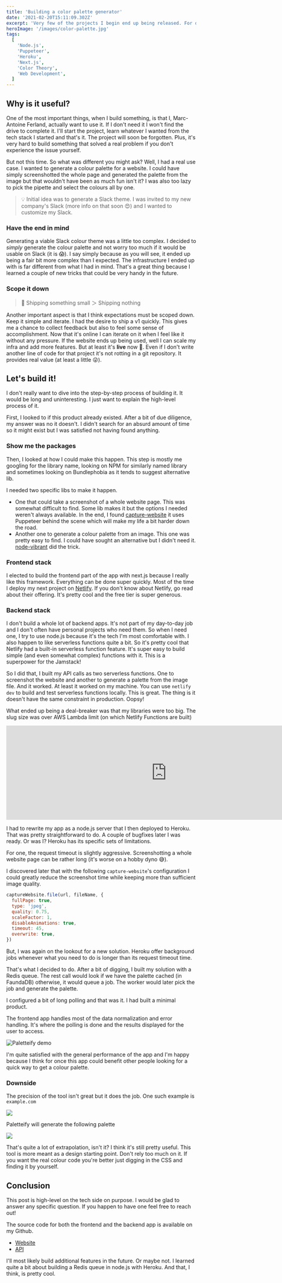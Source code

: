 ```yaml
---
title: 'Building a color palette generator'
date: '2021-02-20T15:11:09.302Z'
excerpt: 'Very few of the projects I begin end up being released. For once, I managed to build something useful. Here is how I built Paletteify.'
heroImage: '/images/color-palette.jpg'
tags:
  [
    'Node.js',
    'Puppeteer',
    'Heroku',
    'Next.js',
    'Color Theory',
    'Web Development',
  ]
---
```


## Why is it useful?

One of the most important things, when I build something, is that I, Marc-Antoine Ferland, actually want to use it. If I don't need it I won't find the drive to complete it. I'll start the project, learn whatever I wanted from the tech stack I started and that's it. The project will soon be forgotten. Plus, it's very hard to build something that solved a real problem if you don't experience the issue yourself.

But not this time. So what was different you might ask? Well, I had a real use case. I wanted to generate a colour palette for a website. I could have simply screenshotted the whole page and generated the palette from the image but that wouldn't have been as much fun isn't it? I was also too lazy to pick the pipette and select the colours all by one.

> 💡 Initial idea was to generate a Slack theme. I was invited to my new company's Slack (more info on that soon 😍) and I wanted to customize my Slack.

### Have the end in mind

Generating a viable Slack colour theme was a little too complex. I decided to _simply_ generate the colour palette and not worry too much if it would be usable on Slack (it is 😱). I say simply because as you will see, it ended up being a fair bit more complex than I expected. The infrastructure I ended up with is far different from what I had in mind. That's a great thing because I learned a couple of new tricks that could be very handy in the future.

### Scope it down

> 🚀 Shipping something small ＞ Shipping nothing

Another important aspect is that I think expectations must be scoped down. Keep it simple and iterate. I had the desire to ship a v1 quickly. This gives me a chance to collect feedback but also to feel some sense of accomplishment. Now that it's online I can iterate on it when I feel like it without any pressure. If the website ends up being used, well I can scale my infra and add more features. But at least it's **live** now 🎉. Even if I don't write another line of code for that project it's not rotting in a git repository. It provides real value (at least a little 😜).

## Let's build it!

I don't really want to dive into the step-by-step process of building it. It would be long and uninteresting. I just want to explain the high-level process of it.

First, I looked to if this product already existed. After a bit of due diligence, my answer was no it doesn't. I didn't search for an absurd amount of time so it might exist but I was satisfied not having found anything.

### Show me the packages

Then, I looked at how I could make this happen. This step is mostly me googling for the library name, looking on NPM for similarly named library and sometimes looking on Bundlephobia as it tends to suggest alternative lib.

I needed two specific libs to make it happen.

- One that could take a screenshot of a whole website page. This was somewhat difficult to find. Some lib makes it but the options I needed weren't always available. In the end, I found [capture-website](https://www.npmjs.com/package/capture-website) it uses Puppeteer behind the scene which will make my life a bit harder down the road.
- Another one to generate a colour palette from an image. This one was pretty easy to find. I could have sought an alternative but I didn't need it. [node-vibrant](https://github.com/Vibrant-Colors/node-vibrant) did the trick.

### Frontend stack

I elected to build the frontend part of the app with next.js because I really like this framework. Everything can be done super quickly. Most of the time I deploy my next project on [Netlify](https://www.netlify.com/). If you don't know about Netlify, go read about their offering. It's pretty cool and the free tier is super generous.

### Backend stack

I don't build a whole lot of backend apps. It's not part of my day-to-day job and I don't often have personal projects who need them. So when I need one, I try to use node.js because it's the tech I'm most comfortable with. I also happen to like serverless functions quite a bit. So it's pretty cool that Netlify had a built-in serverless function feature. It's super easy to build simple (and even somewhat complex) functions with it. This is a superpower for the Jamstack!

So I did that, I built my API calls as two serverless functions. One to screenshot the website and another to generate a palette from the image file. And it worked. At least it worked on my machine. You can use `netlify dev` to build and test serverless functions locally. This is great. The thing is it doesn't have the same constraint in production. Oopsy!

What ended up being a deal-breaker was that my libraries were too big. The slug size was over AWS Lambda limit (on which Netlify Functions are built)

<div className="mb-6">
  <iframe
    border="0"
    frameBorder="0"
    height="250"
    width="850"
    src="https://twitframe.com/show?url=https%3A%2F%2Ftwitter.com%2Fma_ferland%2Fstatus%2F1356728708070047754"
    style={{ maxWidth: '100%' }}
  ></iframe>
</div>

I had to rewrite my app as a node.js server that I then deployed to Heroku. That was pretty straightforward to do. A couple of bugfixes later I was ready. Or was I? Heroku has its specific sets of limitations.

For one, the request timeout is slightly aggressive. Screenshotting a whole website page can be rather long (it's worse on a hobby dyno 😅).

I discovered later that with the following `capture-website`'s configuration I could greatly reduce the screenshot time while keeping more than sufficient image quality.

```js
captureWebsite.file(url, fileName, {
  fullPage: true,
  type: 'jpeg',
  quality: 0.75,
  scaleFactor: 1,
  disableAnimations: true,
  timeout: 45,
  overwrite: true,
})
```

But, I was again on the lookout for a new solution. Heroku offer background jobs whenever what you need to do is longer than its request timeout time.

That's what I decided to do. After a bit of digging, I built my solution with a Redis queue. The rest call would look if we have the palette cached (in FaundaDB) otherwise, it would queue a job. The worker would later pick the job and generate the palette.

I configured a bit of long polling and that was it. I had built a minimal product.

The frontend app handles most of the data normalization and error handling.
It's where the polling is done and the results displayed for the user to access.

<div className="my-6">
  <img
    src="https://cdn.loom.com/sessions/thumbnails/892bae1e444b4fbd9ae4a33da95092ad-with-play.gif"
    alt="Paletteify demo"
  />
</div>

I'm quite satisfied with the general performance of the app and I'm happy because I think for once this app could benefit other people looking for a quick way to get a colour palette.

### Downside

The precision of the tool isn't great but it does the job. One such example is `example.com`

![](/images/screenshot_2021-02-20-example-domain.png)

Paletteify will generate the following palette

![](/images/screenshot_2021-02-20-paletteify.png)

That's quite a lot of extrapolation, isn't it? I think it's still pretty useful. This tool is more meant as a design starting point. Don't rely too much on it. If you want the real colour code you're better just digging in the CSS and finding it by yourself.

## Conclusion

This post is high-level on the tech side on purpose. I would be glad to answer any specific question. If you happen to have one feel free to reach out!

The source code for both the frontend and the backend app is available on my Github.

- [Website](https://github.com/maferland/paletteify)
- [API](https://github.com/maferland/paletteify-server)

I'll most likely build additional features in the future. Or maybe not. I learned quite a bit about building a Redis queue in node.js with Heroku. And that, I think, is pretty cool.
